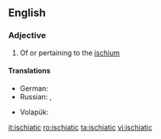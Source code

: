 ==English==

===Adjective===
{{en-adj|-}}

# Of or pertaining to the [[ischium]]

====Translations====
{{trans-top|of or pertaining to the ischium}}
* German: {{t|de|ischiatisch}}
* Russian: {{t+|ru|седа́лищный}},  {{t|ru|ишиа́сный}}
{{trans-mid}}
* Volapük: {{t|vo|skiadik}}
{{trans-bottom}}

[[it:ischiatic]]
[[ro:ischiatic]]
[[ta:ischiatic]]
[[vi:ischiatic]]